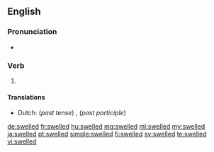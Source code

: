 ==English==

===Pronunciation===
* {{IPA|/ˈswɛld/|lang=en}}

===Verb===
{{head|en}}

# {{en-past of|swell}}

====Translations====
{{trans-top|Simple past tense and past participle of swell}}
* Dutch: (''past tense'') {{t+|nl|zwol}}, {{t+|nl|zwollen}} (''past participle'') {{t+|nl|gezwollen}}
{{trans-mid}}
{{trans-bottom}}

[[de:swelled]]
[[fr:swelled]]
[[hu:swelled]]
[[mg:swelled]]
[[ml:swelled]]
[[my:swelled]]
[[ja:swelled]]
[[pt:swelled]]
[[simple:swelled]]
[[fi:swelled]]
[[sv:swelled]]
[[te:swelled]]
[[vi:swelled]]